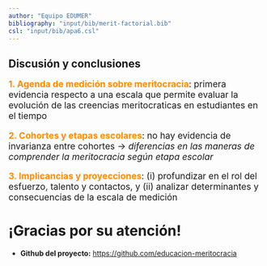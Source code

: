 ```yaml
---
author: "Equipo EDUMER"
bibliography: "input/bib/merit-factorial.bib"
csl: "input/bib/apa6.csl"
---
```



## Discusión y conclusiones {data-background-color="#5f5758"}


:::: {.incremental style="font-size: 125%;"}

**<span style="color:darkorange">1. Agenda de medición sobre meritocracia**: primera evidencia respecto a una escala que permite evaluar la evolución de las creencias meritocraticas en estudiantes en el tiempo

**<span style="color:darkorange">2. Cohortes y etapas escolares**: no hay evidencia de invarianza entre cohortes → _diferencias en las maneras de comprender la meritocracia según etapa escolar_

**<span style="color:darkorange">3. Implicancias y proyecciones**: (i) profundizar en el rol del esfuerzo, talento y contactos, y (ii) analizar determinantes y consecuencias de la escala de medición

::::


# ¡Gracias por su atención! 

-   **Github del proyecto:** <https://github.com/educacion-meritocracia>


